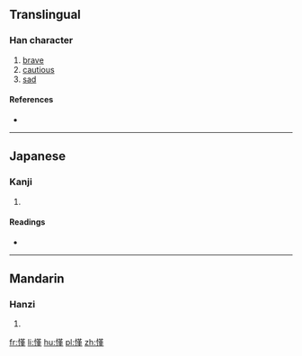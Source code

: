 ==Translingual==

===Han character===
{{Han char|rn=61|rad=心|as=11|sn=14|four=9401<sub>4</sub>|canj=心廿中一 (PTLM)|ids=⿰[[忄]][[堇]]}}

# [[brave]]
# [[cautious]]
# [[sad]]

====References====
* {{Han ref|kx=0399.310|dkj=11129|dj=0739.190|hdz=42344.160|uh=616C|ud=24940|bh=E1CB|bd=57803}}

----

==Japanese==

===Kanji===
{{ja-kanji|grade=|rs=心11}}

# {{defn|lang=ja|sort=心11}}

====Readings====
* {{ja-readings|on=[[きん]] (kin), [[ごん]] (gon), [[こん]] (kon)|kun=[[かなしむ]] (kanashimu)}}

----

==Mandarin==

===Hanzi===
{{cmn-hanzi|pin=[[jǐn]] ([[jin3]])|wg=chin<sup>3</sup>}}

# {{defn|lang=cmn|sort=心11}}

[[fr:慬]]
[[li:慬]]
[[hu:慬]]
[[pl:慬]]
[[zh:慬]]